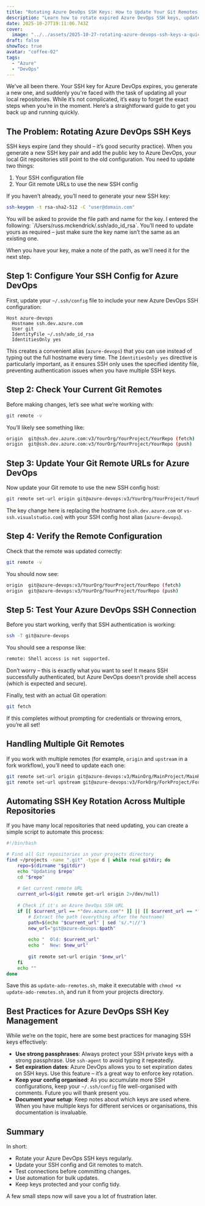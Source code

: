 ```yaml
---
title: "Rotating Azure DevOps SSH Keys: How to Update Your Git Remotes and SSH Config"
description: "Learn how to rotate expired Azure DevOps SSH keys, update your SSH configuration, and fix Git remote authentication quickly and securely."
date: 2025-10-27T19:11:06.743Z
cover:
  image: "../../assets/2025-10-27-rotating-azure-devops-ssh-keys-a-quick-guide-to-updating-your-git-remotes/blog-cover-2025-10-27-rotating-azure-devops-ssh-keys-a-quick-guide-to-updating-your-git-remotes.png"
draft: false
showToc: true
avatar: "coffee-02"
tags:
  - "Azure"
  - "DevOps"
---
```


We've all been there. Your SSH key for Azure DevOps expires, you generate a new one, and suddenly you're faced with the task of updating all your local repositories. While it’s not complicated, it’s easy to forget the exact steps when you’re in the moment. Here’s a straightforward guide to get you back up and running quickly.

## The Problem: Rotating Azure DevOps SSH Keys

SSH keys expire (and they should – it’s good security practice). When you generate a new SSH key pair and add the public key to Azure DevOps, your local Git repositories still point to the old configuration. You need to update two things:

1. Your SSH configuration file  
2. Your Git remote URLs to use the new SSH config

If you haven’t already, you’ll need to generate your new SSH key:

```bash frame="terminal" title="Generate your SSH key"
ssh-keygen -t rsa-sha2-512 -C "user@domain.com"
```

<InfoCallout title="Please note">
You will be asked to provide the file path and name for the key. I entered the following: `/Users/russ.mckendrick/.ssh/ado_id_rsa`.  
You’ll need to update yours as required – just make sure the key name isn’t the same as an existing one.
</InfoCallout>

When you have your key, make a note of the path, as we’ll need it for the next step.

## Step 1: Configure Your SSH Config for Azure DevOps

First, update your `~/.ssh/config` file to include your new Azure DevOps SSH configuration:

```text title="SSH Config"
Host azure-devops
  Hostname ssh.dev.azure.com
  User git
  IdentityFile ~/.ssh/ado_id_rsa
  IdentitiesOnly yes
```

This creates a convenient alias (`azure-devops`) that you can use instead of typing out the full hostname every time. The `IdentitiesOnly yes` directive is particularly important, as it ensures SSH only uses the specified identity file, preventing authentication issues when you have multiple SSH keys.

## Step 2: Check Your Current Git Remotes

Before making changes, let’s see what we’re working with:

```bash frame="terminal" title="Check the remotes"
git remote -v
```

You’ll likely see something like:

```bash frame="terminal" title="The results"
origin  git@ssh.dev.azure.com:v3/YourOrg/YourProject/YourRepo (fetch)
origin  git@ssh.dev.azure.com:v3/YourOrg/YourProject/YourRepo (push)
```

## Step 3: Update Your Git Remote URLs for Azure DevOps

Now update your Git remote to use the new SSH config host:

```bash frame="terminal" title="Set the new remote"
git remote set-url origin git@azure-devops:v3/YourOrg/YourProject/YourRepo
```

The key change here is replacing the hostname (`ssh.dev.azure.com` or `vs-ssh.visualstudio.com`) with your SSH config host alias (`azure-devops`).

## Step 4: Verify the Remote Configuration

Check that the remote was updated correctly:

```bash frame="terminal" title="Confirm the new remotes"
git remote -v
```

You should now see:

```bash frame="terminal" title="The results"
origin  git@azure-devops:v3/YourOrg/YourProject/YourRepo (fetch)
origin  git@azure-devops:v3/YourOrg/YourProject/YourRepo (push)
```

## Step 5: Test Your Azure DevOps SSH Connection

Before you start working, verify that SSH authentication is working:

```bash frame="terminal" title="Check the connection"
ssh -T git@azure-devops
```

You should see a response like:

```bash frame="terminal" title="The result of the test connection"
remote: Shell access is not supported.
```

Don’t worry – this is exactly what you want to see! It means SSH successfully authenticated, but Azure DevOps doesn’t provide shell access (which is expected and secure).

Finally, test with an actual Git operation:

```bash frame="terminal" title="Run a git command"
git fetch
```

If this completes without prompting for credentials or throwing errors, you’re all set!

## Handling Multiple Git Remotes

If you work with multiple remotes (for example, `origin` and `upstream` in a fork workflow), you’ll need to update each one:

```bash
git remote set-url origin git@azure-devops:v3/MainOrg/MainProject/MainRepo
git remote set-url upstream git@azure-devops:v3/ForkOrg/ForkProject/ForkRepo
```

## Automating SSH Key Rotation Across Multiple Repositories

If you have many local repositories that need updating, you can create a simple script to automate this process:

```bash
#!/bin/bash

# Find all Git repositories in your projects directory
find ~/projects -name ".git" -type d | while read gitdir; do
    repo=$(dirname "$gitdir")
    echo "Updating $repo"
    cd "$repo"
    
    # Get current remote URL
    current_url=$(git remote get-url origin 2>/dev/null)
    
    # Check if it's an Azure DevOps SSH URL
    if [[ $current_url == *"dev.azure.com"* ]] || [[ $current_url == *"visualstudio.com"* ]]; then
        # Extract the path (everything after the hostname)
        path=$(echo "$current_url" | sed 's/.*://') 
        new_url="git@azure-devops:$path"
        
        echo "  Old: $current_url"
        echo "  New: $new_url"
        
        git remote set-url origin "$new_url"
    fi
    echo ""
done
```

Save this as `update-ado-remotes.sh`, make it executable with `chmod +x update-ado-remotes.sh`, and run it from your projects directory.

## Best Practices for Azure DevOps SSH Key Management

While we’re on the topic, here are some best practices for managing SSH keys effectively:

- **Use strong passphrases**: Always protect your SSH private keys with a strong passphrase. Use `ssh-agent` to avoid typing it repeatedly.  
- **Set expiration dates**: Azure DevOps allows you to set expiration dates on SSH keys. Use this feature – it’s a great way to enforce key rotation.  
- **Keep your config organised**: As you accumulate more SSH configurations, keep your `~/.ssh/config` file well-organised with comments. Future you will thank present you.  
- **Document your setup**: Keep notes about which keys are used where. When you have multiple keys for different services or organisations, this documentation is invaluable.

## Summary

In short:

- Rotate your Azure DevOps SSH keys regularly.  
- Update your SSH config and Git remotes to match.  
- Test connections before committing changes.  
- Use automation for bulk updates.  
- Keep keys protected and your config tidy.  

A few small steps now will save you a lot of frustration later.